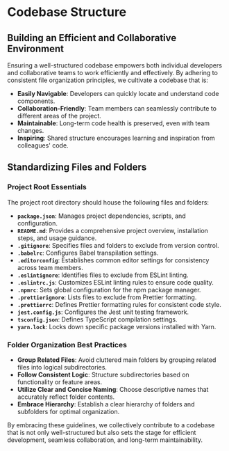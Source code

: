 
<Meta title="Handbook/Codebase Structure" />

# Codebase Structure

## Building an Efficient and Collaborative Environment

Ensuring a well-structured codebase empowers both individual developers and collaborative teams to work efficiently and effectively. By adhering to consistent file organization principles, we cultivate a codebase that is:

- **Easily Navigable**: Developers can quickly locate and understand code components.
- **Collaboration-Friendly**: Team members can seamlessly contribute to different areas of the project.
- **Maintainable**: Long-term code health is preserved, even with team changes.
- **Inspiring**: Shared structure encourages learning and inspiration from colleagues' code.

## Standardizing Files and Folders

### Project Root Essentials

The project root directory should house the following files and folders:

- **`package.json`**: Manages project dependencies, scripts, and configuration.
- **`README.md`**: Provides a comprehensive project overview, installation steps, and usage guidance.
- **`.gitignore`**: Specifies files and folders to exclude from version control.
- **`.babelrc`**: Configures Babel transpilation settings.
- **`.editorconfig`**: Establishes common editor settings for consistency across team members.
- **`.eslintignore`**: Identifies files to exclude from ESLint linting.
- **`.eslintrc.js`**: Customizes ESLint linting rules to ensure code quality.
- **`.npmrc`**: Sets global configuration for the npm package manager.
- **`.prettierignore`**: Lists files to exclude from Prettier formatting.
- **`.prettierrc`**: Defines Prettier formatting rules for consistent code style.
- **`jest.config.js`**: Configures the Jest unit testing framework.
- **`tsconfig.json`**: Defines TypeScript compilation settings.
- **`yarn.lock`**: Locks down specific package versions installed with Yarn.

### Folder Organization Best Practices

- **Group Related Files**: Avoid cluttered main folders by grouping related files into logical subdirectories.
- **Follow Consistent Logic**: Structure subdirectories based on functionality or feature areas.
- **Utilize Clear and Concise Naming**: Choose descriptive names that accurately reflect folder contents.
- **Embrace Hierarchy**: Establish a clear hierarchy of folders and subfolders for optimal organization.

By embracing these guidelines, we collectively contribute to a codebase that is not only well-structured but also sets the stage for efficient development, seamless collaboration, and long-term maintainability.
